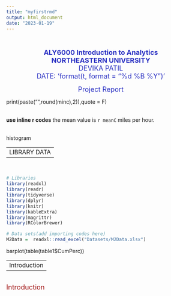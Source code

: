 ---
title: "myfirstrmd"
output: html_document
date: "2023-01-19"
---

<P><BR>
<CENTER>
<FONT SIZE = 4, COLOR="#2c32c3">
<B>ALY6000 Introduction  to Analytics</B>
<BR><B>NORTHEASTERN UNIVERSITY</B>
<BR>DEVIKA PATIL
<BR>DATE: 'format(t, format = "%d %B %Y")'
<P>Project Report
</FONT>
</CENTER>
print(paste("",round(minc),2)),quote = F)

<br>
<b>use inline r codes</b>
the mean value is `r meanC` miles per hour.
<p>

<br>
histogram
<p>

-------------
LIBRARY DATA
-------------

<P><BR>

```{r libraries data, message=FALSE, warning=FALSE}
# Libraries
library(readxl)
library(readr)
library(tidyverse)
library(dplyr)
library(knitr)
library(kableExtra)
library(magrittr)
library(RColorBrewer)

# Data sets(add importing codes here)
M2Data =  readxl::read_excel("Datasets/M2Data.xlsx")

```
barplot(table(table1$CumPerc))

-------------
Introduction
-------------

<P><BR>
<FONT SIZE = 4, COLOR="#A11515"></B>
Introduction
</B></FONT>
</P>
</BR>

